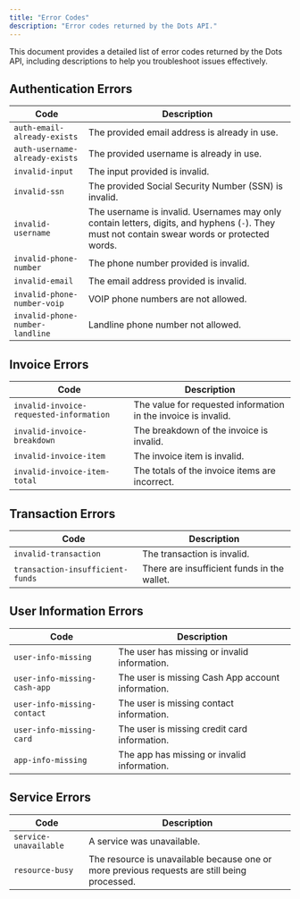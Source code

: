 ```yaml
---
title: "Error Codes"
description: "Error codes returned by the Dots API."
---
```


This document provides a detailed list of error codes returned by the Dots API, including descriptions to help you troubleshoot issues effectively.

## Authentication Errors

| Code                                  | Description                                                                                                                    |
| ------------------------------------- | ------------------------------------------------------------------------------------------------------------------------------ |
| `auth-email-already-exists`           | The provided email address is already in use.                                                                                  |
| `auth-username-already-exists`        | The provided username is already in use.                                                                                       |
| `invalid-input`                       | The input provided is invalid.                                                                                                 |
| `invalid-ssn`                         | The provided Social Security Number (SSN) is invalid.                                                                          |
| `invalid-username`                    | The username is invalid. Usernames may only contain letters, digits, and hyphens (`-`). They must not contain swear words or protected words. |
| `invalid-phone-number`                | The phone number provided is invalid.                                                                                          |
| `invalid-email`                       | The email address provided is invalid.                                                                                         |
| `invalid-phone-number-voip`           | VOIP phone numbers are not allowed.                                                                                            |
|`invalid-phone-number-landline`| Landline phone number not allowed.|

## Invoice Errors

| Code                                  | Description                                                                                                                    |
| ------------------------------------- | ------------------------------------------------------------------------------------------------------------------------------ |
| `invalid-invoice-requested-information` | The value for requested information in the invoice is invalid.                                                                  |
| `invalid-invoice-breakdown`           | The breakdown of the invoice is invalid.                                                                                       |
| `invalid-invoice-item`                | The invoice item is invalid.                                                                                                   |
| `invalid-invoice-item-total`          | The totals of the invoice items are incorrect.                                                                                 |

## Transaction Errors

| Code                                  | Description                                                                                                                    |
| ------------------------------------- | ------------------------------------------------------------------------------------------------------------------------------ |
| `invalid-transaction`                 | The transaction is invalid.                                                                                                    |
| `transaction-insufficient-funds`      | There are insufficient funds in the wallet.                                                                                    |

## User Information Errors

| Code                                  | Description                                                                                                                    |
| ------------------------------------- | ------------------------------------------------------------------------------------------------------------------------------ |
| `user-info-missing`                   | The user has missing or invalid information.                                                                                   |
| `user-info-missing-cash-app`          | The user is missing Cash App account information.                                                                              |
| `user-info-missing-contact`           | The user is missing contact information.                                                                                       |
| `user-info-missing-card`              | The user is missing credit card information.                                                                                   |
| `app-info-missing`                    | The app has missing or invalid information.                                                                                    |

## Service Errors

| Code                                  | Description                                                                                                                    |
| ------------------------------------- | ------------------------------------------------------------------------------------------------------------------------------ |
| `service-unavailable`                 | A service was unavailable.                                                                                                     |
| `resource-busy`                       | The resource is unavailable because one or more previous requests are still being processed.                                   |
